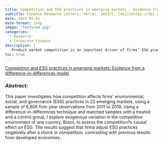 ```yaml
---
title: Competition and ESG practices in emerging markets - Evidence from a difference-in-differences model
subtitle: Finance Research Letters, 46*(A), 102371, [doi](https://doi.org/10.1016/j.frl.2021.102371)
date: 2022-05-01
date-format: long
image: "featured.jpg"
categories:
  - Research
  - Corporate Finance
description: |
   Product market competition is an important driver of firms’ ESG practices.
toc: true
---
```


<script type="text/javascript" src="//cdn.plu.mx/widget-popup.js"></script>

<a href="https://plu.mx/plum/a/?doi=10.1016%2Fj.frl.2021.102371" data-popup="right" data-size="large" class="plumx-plum-print-popup" data-site="plum" data-hide-when-empty="true">Competition and ESG practices in emerging markets: Evidence from a difference-in-differences model</a>



### *Abstract:*

This paper investigates how competition affects firms' environmental, social, and governance (ESG) practices in 22 emerging markets, using a sample of 6,906 firm-year observations from 2011 to 2019. Using a difference-in-differences technique and matched samples with a treated and a control group, I explore exogenous variation in the competitive environment of one country, Brazil, to assess the competition?s causal effect on ESG. The results suggest that firms adjust ESG practices negatively after a shock in competition, contrasting with previous results from developed economies.

